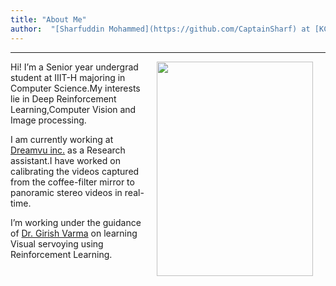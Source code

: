 ```yaml
---
title: "About Me"
author:  "[Sharfuddin Mohammed](https://github.com/CaptainSharf) at [KCIS ML Lab](https://kcis.iiit.ac.in/)"
---
```

---

<img class="resize" align="right" src="images/profile_pic.png" width="250" height="343" hspace="20">

Hi! I'm a Senior year undergrad student at IIIT-H majoring in Computer Science.My interests lie in Deep Reinforcement Learning,Computer Vision and Image processing.

I am currently working at [ Dreamvu inc. ](http://dreamvu.com/) as a Research assistant.I have worked on calibrating the videos captured from the coffee-filter mirror to panoramic stereo videos in real-time.

I'm working under the guidance of [Dr. Girish Varma](https://geevi.github.io) on learning Visual servoying using Reinforcement Learning.
